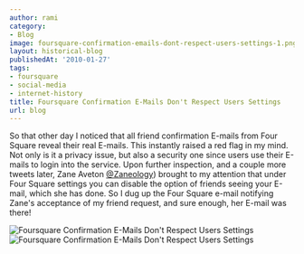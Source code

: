 ```yaml
---
author: rami
category:
- Blog
image: foursquare-confirmation-emails-dont-respect-users-settings-1.png
layout: historical-blog
publishedAt: '2010-01-27'
tags:
- foursquare
- social-media
- internet-history
title: Foursquare Confirmation E-Mails Don't Respect Users Settings
url: blog
---
```


So that other day I noticed that all friend confirmation E-mails from Four Square reveal their real E-mails. This instantly raised a red flag in my mind. Not only is it a privacy issue, but also a security one since users use their E-mails to login into the service. Upon further inspection, and a couple more tweets later, Zane Aveton [@Zaneology](http://twitter.com/zaneology)) brought to my attention that under Four Square settings you can disable the option of friends seeing your E-mail, which she has done. So I dug up the Four Square e-mail notifying Zane's acceptance of my friend request, and sure enough, her E-mail was there!


 ![Foursquare Confirmation E-Mails Don't Respect Users Settings](/assets/images/content/blog/foursquare-confirmation-emails-dont-respect-users-settings-1.png)
 ![Foursquare Confirmation E-Mails Don't Respect Users Settings](/assets/images/content/blog/foursquare-confirmation-emails-dont-respect-users-settings-2.png)